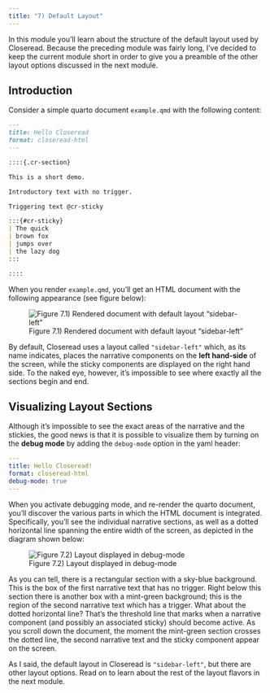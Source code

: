 ```yaml
---
title: "7) Default Layout"
---
```


In this module you'll learn about the structure of the default layout used by
Closeread. Because the preceding module was fairly long, I've decided to keep
the current module short in order to give you a preamble of the other layout 
options discussed in the next module.


## Introduction

Consider a simple quarto document `example.qmd` with the following content:

```.markdown
---
title: Hello Closeread
format: closeread-html
---

::::{.cr-section}

This is a short demo.

Introductory text with no trigger.

Triggering text @cr-sticky

:::{#cr-sticky}
| The quick
| brown fox
| jumps over
| the lazy dog
:::

::::
```

When you render `example.qmd`, you'll get an HTML document
with the following appearance (see figure below):

![Figure 7.1) Rendered document with default layout  "sidebar-left"](images/layout-sections-invisible.svg)

By default, Closeread uses a layout called `"sidebar-left"` which, as its
name indicates, places the narrative components on the __left hand-side__ of 
the screen, while the sticky components are displayed on the right hand side. 
To the naked eye, however, it's impossible to see where
exactly all the sections begin and end.


## Visualizing Layout Sections

Although it's impossible to see the exact areas of the narrative and the 
stickies, the good news is that it is possible to visualize them by turning on 
the __debug mode__ by adding the `debug-mode` option in the yaml header:

```yaml
---
title: Hello Closeread!
format: closeread-html
debug-mode: true
---
```

When you activate debugging mode, and re-render the quarto document, you'll
discover the various parts in which the HTML document is integrated. 
Specifically, you'll see the individual narrative sections, as well as a dotted 
horizontal line spanning the entire width of the screen, as depicted in the
diagram shown below:

![Figure 7.2) Layout displayed in debug-mode](images/layout-sections-visible.svg)

As you can tell, there is a rectangular section with a sky-blue background.
This is the box of the first narrative text that has no trigger. Right below
this section there is another box with a mint-green background; this
is the region of the second narrative text which has a trigger. What about the
dotted horizontal line? That's the threshold line that marks when a narrative
component (and possibly an associated sticky) should become active. As you 
scroll down the document, the moment the mint-green section crosses the dotted 
line, the second narrative text and the sticky component appear on the screen.

As I said, the default layout in Closeread is `"sidebar-left"`, but there 
are other layout options. Read on to learn about the rest of the layout
flavors in the next module.

